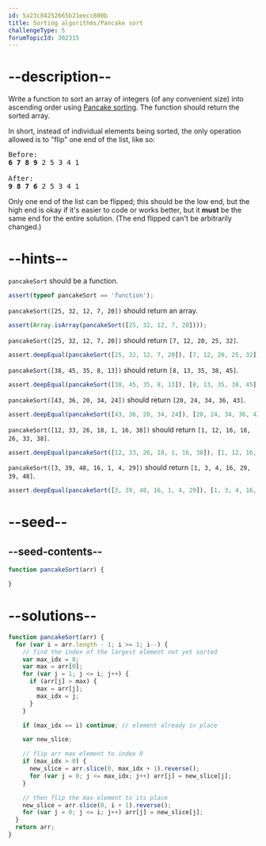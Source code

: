 ```yaml
---
id: 5a23c84252665b21eecc800b
title: Sorting algorithms/Pancake sort
challengeType: 5
forumTopicId: 302315
---
```


# --description--

Write a function to sort an array of integers (of any convenient size) into ascending order using [Pancake sorting](<https://en.wikipedia.org/wiki/Pancake sorting>). The function should return the sorted array.

In short, instead of individual elements being sorted, the only operation allowed is to "flip" one end of the list, like so:

<pre>Before:
<b>6 7 8 9</b> 2 5 3 4 1<br>
After:
<b>9 8 7 6</b> 2 5 3 4 1
</pre>

Only one end of the list can be flipped; this should be the low end, but the high end is okay if it's easier to code or works better, but it **must** be the same end for the entire solution. (The end flipped can't be arbitrarily changed.)

# --hints--

`pancakeSort` should be a function.

```js
assert(typeof pancakeSort == 'function');
```

`pancakeSort([25, 32, 12, 7, 20])` should return an array.

```js
assert(Array.isArray(pancakeSort([25, 32, 12, 7, 20])));
```

`pancakeSort([25, 32, 12, 7, 20])` should return `[7, 12, 20, 25, 32]`.

```js
assert.deepEqual(pancakeSort([25, 32, 12, 7, 20]), [7, 12, 20, 25, 32]);
```

`pancakeSort([38, 45, 35, 8, 13])` should return `[8, 13, 35, 38, 45]`.

```js
assert.deepEqual(pancakeSort([38, 45, 35, 8, 13]), [8, 13, 35, 38, 45]);
```

`pancakeSort([43, 36, 20, 34, 24])` should return `[20, 24, 34, 36, 43]`.

```js
assert.deepEqual(pancakeSort([43, 36, 20, 34, 24]), [20, 24, 34, 36, 43]);
```

`pancakeSort([12, 33, 26, 18, 1, 16, 38])` should return `[1, 12, 16, 18, 26, 33, 38]`.

```js
assert.deepEqual(pancakeSort([12, 33, 26, 18, 1, 16, 38]), [1, 12, 16, 18, 26, 33, 38]);
```

`pancakeSort([3, 39, 48, 16, 1, 4, 29])` should return `[1, 3, 4, 16, 29, 39, 48]`.

```js
assert.deepEqual(pancakeSort([3, 39, 48, 16, 1, 4, 29]), [1, 3, 4, 16, 29, 39, 48]);
```

# --seed--

## --seed-contents--

```js
function pancakeSort(arr) {

}
```

# --solutions--

```js
function pancakeSort(arr) {
  for (var i = arr.length - 1; i >= 1; i--) {
    // find the index of the largest element not yet sorted
    var max_idx = 0;
    var max = arr[0];
    for (var j = 1; j <= i; j++) {
      if (arr[j] > max) {
        max = arr[j];
        max_idx = j;
      }
    }

    if (max_idx == i) continue; // element already in place

    var new_slice;

    // flip arr max element to index 0
    if (max_idx > 0) {
      new_slice = arr.slice(0, max_idx + 1).reverse();
      for (var j = 0; j <= max_idx; j++) arr[j] = new_slice[j];
    }

    // then flip the max element to its place
    new_slice = arr.slice(0, i + 1).reverse();
    for (var j = 0; j <= i; j++) arr[j] = new_slice[j];
  }
  return arr;
}
```
